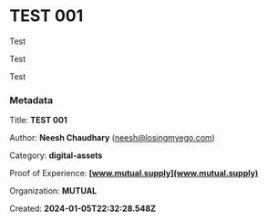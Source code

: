 # TEST 001

Test

Test



Test


### Metadata

Title: **TEST 001**

Author: **Neesh Chaudhary** (neesh@losingmyego.com)

Category: **digital-assets**

Proof of Experience: **[www.mutual.supply](www.mutual.supply)**

Organization: **MUTUAL**


Created: **2024-01-05T22:32:28.548Z**

